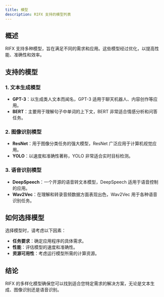 ```yaml
---
title: 模型
description: RIFX 支持的模型列表
---
```


## 概述

RIFX 支持多种模型，旨在满足不同的需求和应用。这些模型经过优化，以提高性能、准确性和效率。

## 支持的模型

### 1. 文本生成模型

- **GPT-3**：以生成类人文本而闻名，GPT-3 适用于聊天机器人、内容创作等应用。
- **BERT**：主要用于理解句子中单词的上下文，BERT 非常适合情感分析和问答任务。

### 2. 图像识别模型

- **ResNet**：用于图像分类任务的强大模型，ResNet 广泛应用于计算机视觉应用。
- **YOLO**：以速度和准确性著称，YOLO 非常适合实时目标检测。

### 3. 语音识别模型

- **DeepSpeech**：一个开源的语音转文本模型，DeepSpeech 适用于语音控制的应用。
- **Wav2Vec**：在理解和转录音频数据方面表现出色，Wav2Vec 用于各种语音识别任务。

## 如何选择模型

选择模型时，请考虑以下因素：
- **任务要求**：确定应用程序的具体需求。
- **性能**：评估模型的速度和准确性。
- **资源可用性**：考虑运行模型所需的计算资源。

## 结论

RIFX 的多样化模型确保您可以找到适合您特定需求的解决方案，无论是文本生成、图像识别还是语音识别。
